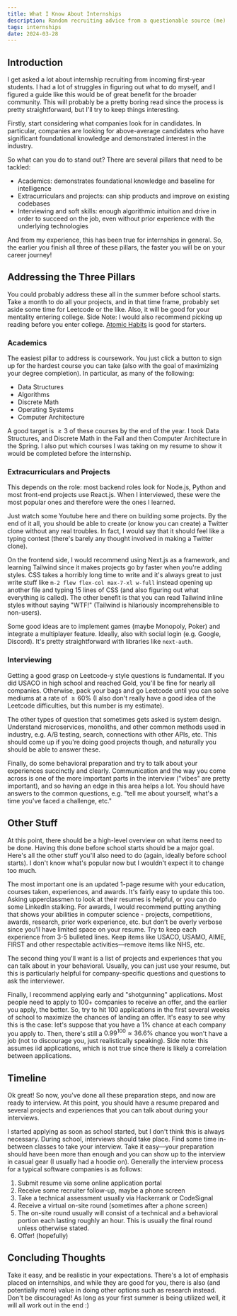 ```yaml
---
title: What I Know About Internships
description: Random recruiting advice from a questionable source (me)
tags: internships
date: 2024-03-28
---
```


## Introduction

I get asked a lot about internship recruiting from incoming first-year students.
I had a lot of struggles in figuring out what to do myself, and I figured a
guide like this would be of great benefit for the broader community. This will
probably be a pretty boring read since the process is pretty straightforward,
but I'll try to keep things interesting.

Firstly, start considering what companies look for in candidates. In particular,
companies are looking for above-average candidates who have significant
foundational knowledge and demonstrated interest in the industry.

So what can you do to stand out? There are several pillars that need to be
tackled:

- Academics: demonstrates foundational knowledge and baseline for intelligence
- Extracurriculars and projects: can ship products and improve on existing
  codebases
- Interviewing and soft skills: enough algorithmic intuition and drive in order
  to succeed on the job, even without prior experience with the underlying
  technologies

And from my experience, this has been true for internships in general. So, the
earlier you finish all three of these pillars, the faster you will be on your
career journey!

## Addressing the Three Pillars

You could probably address these all in the summer before school starts. Take a
month to do all your projects, and in that time frame, probably set aside some
time for Leetcode or the like. Also, it will be good for your mentality entering
college. Side Note: I would also recommend picking up reading before you enter
college. [Atomic Habits](https://amzn.to/3xcjxGW) is good for starters.

### Academics

The easiest pillar to address is coursework. You just click a button to sign up
for the hardest course you can take (also with the goal of maximizing your
degree completion). In particular, as many of the following:

- Data Structures
- Algorithms
- Discrete Math
- Operating Systems
- Computer Architecture

A good target is $\geq 3$ of these courses by the end of the year. I took Data
Structures, and Discrete Math in the Fall and then Computer Architecture in the
Spring. I also put which courses I was taking on my resume to show it would be
completed before the internship.

### Extracurriculars and Projects

This depends on the role: most backend roles look for Node.js, Python and most
front-end projects use React.js. When I interviewed, these were the most popular
ones and therefore were the ones I learned.

Just watch some Youtube here and there on building some projects. By the end of
it all, you should be able to create (or know you can create) a Twitter clone
without any real troubles. In fact, I would say that it should feel like a
typing contest (there's barely any thought involved in making a Twitter clone).

On the frontend side, I would recommend using Next.js as a framework, and
learning Tailwind since it makes projects go by faster when you're adding
styles. CSS takes a horribly long time to write and it's always great to just
write stuff like `m-2 flew flex-col max-7-xl w-full` instead opening up another
file and typing 15 lines of CSS (and also figuring out what everything is
called). The other benefit is that you can read Tailwind inline styles without
saying "WTF!" (Tailwind is hilariously incomprehensible to non-users).

Some good ideas are to implement games (maybe Monopoly, Poker) and integrate a
multiplayer feature. Ideally, also with social login (e.g. Google, Discord).
It's pretty straightforward with libraries like `next-auth`.

### Interviewing

Getting a good grasp on Leetcode-y style questions is fundamental. If you did
USACO in high school and reached Gold, you'll be fine for nearly all companies.
Otherwise, pack your bags and go Leetcode until you can solve mediums at a rate
of $\geq 60\%$ (I also don't really have a good idea of the Leetcode
difficulties, but this number is my estimate).

The other types of question that sometimes gets asked is system design.
Understand microservices, monoliths, and other common methods used in industry,
e.g. A/B testing, search, connections with other APIs, etc. This should come up
if you're doing good projects though, and naturally you should be able to answer
these.

Finally, do some behavioral preparation and try to talk about your experiences
succinctly and clearly. Communication and the way you come across is one of the
more important parts in the interview ("vibes" are pretty important), and so
having an edge in this area helps a lot. You should have answers to the common
questions, e.g. "tell me about yourself, what's a time you've faced a challenge,
etc."

## Other Stuff

At this point, there should be a high-level overview on what items need to be
done. Having this done before school starts should be a major goal. Here's all
the other stuff you'll also need to do (again, ideally before school starts). I
don't know what's popular now but I wouldn't expect it to change too much.

The most important one is an updated 1-page resume with your education, courses
taken, experiences, and awards. It's fairly easy to update this too. Asking
upperclassmen to look at their resumes is helpful, or you can do some LinkedIn
stalking. For awards, I would recommend putting anything that shows your
abilities in computer science - projects, competitions, awards, research, prior
work experience, etc. but don’t be overly verbose since you’ll have limited
space on your resume. Try to keep each experience from 3-5 bulleted lines. Keep
items like USACO, USAMO, AIME, FIRST and other respectable activities—remove
items like NHS, etc.

The second thing you'll want is a list of projects and experiences that you can
talk about in your behavioral. Usually, you can just use your resume, but this
is particularly helpful for company-specific questions and questions to ask the
interviewer.

Finally, I recommend applying early and "shotgunning" applications. Most people
need to apply to 100+ companies to receive an offer, and the earlier you apply,
the better. So, try to hit 100 applications in the first several weeks of school
to maximize the chances of landing an offer. It's easy to see why this is the
case: let's suppose that you have a $1\%$ chance at each company you apply to.
Then, there's still a $0.99^{100} \approx 36.6\%$ chance you won't have a job
(not to discourage you, just realistically speaking). Side note: this assumes
iid applications, which is not true since there is likely a correlation between
applications.

## Timeline

Ok great! So now, you've done all these preparation steps, and now are ready to
interview. At this point, you should have a resume prepared and several projects
and experiences that you can talk about during your interviews.

I started applying as soon as school started, but I don't think this is always
necessary. During school, interviews should take place. Find some time
in-between classes to take your interview. Take it easy—your preparation should
have been more than enough and you can show up to the interview in casual gear
(I usually had a hoodie on). Generally the interview process for a typical
software companies is as follows:

1. Submit resume via some online application portal
2. Receive some recruiter follow-up, maybe a phone screen
3. Take a technical assessment usually via Hackerrank or CodeSignal
4. Receive a virtual on-site round (sometimes after a phone screen)
5. The on-site round usually will consist of a technical and a behavioral
   portion each lasting roughly an hour. This is usually the final round unless
   otherwise stated.
6. Offer! (hopefully)

## Concluding Thoughts

Take it easy, and be realistic in your expectations. There's a lot of emphasis
placed on internships, and while they are good for you, there is also (and
potentially more) value in doing other options such as research instead. Don't
be discouraged! As long as your first summer is being utilized well, it will all
work out in the end :)
